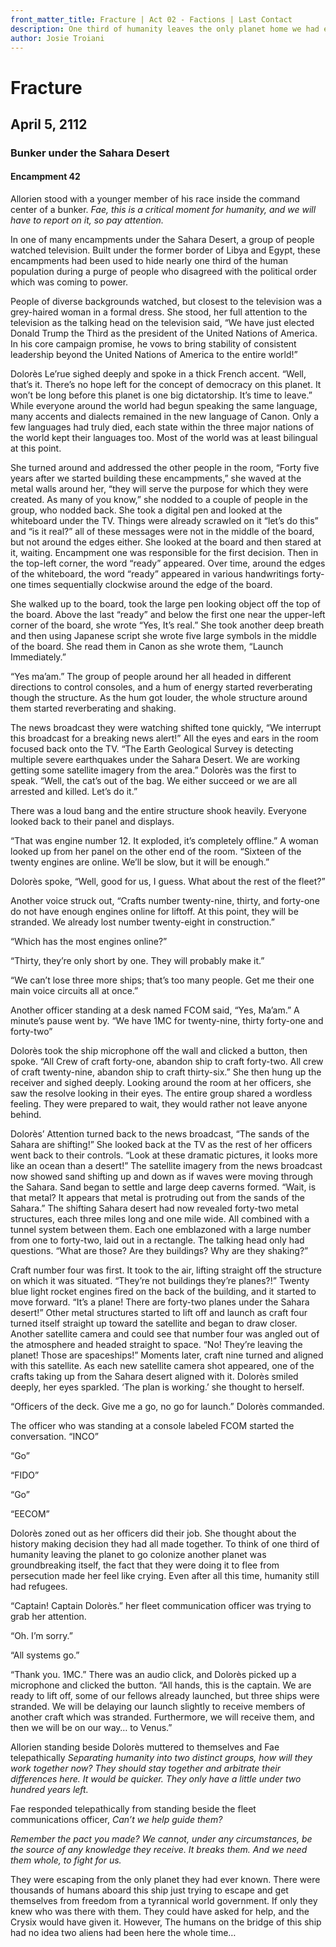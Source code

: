 ```yaml
---
front_matter_title: Fracture | Act 02 - Factions | Last Contact
description: One third of humanity leaves the only planet home we had ever known, Earth, to start a new life somewhere else. 
author: Josie Troiani
---
```

# Fracture

## April 5, 2112

### Bunker under the Sahara Desert

#### Encampment 42

Allorien stood with a younger member of his race inside the command center of a bunker. _Fae, this is a critical moment for humanity, and we will have to report on it, so pay attention._

In one of many encampments under the Sahara Desert, a group of people watched television. Built under the former border of Libya and Egypt, these encampments had been used to hide nearly one third of the human population during a purge of people who disagreed with the political order which was coming to power.

People of diverse backgrounds watched, but closest to the television was a grey-haired woman in a formal dress. She stood, her full attention to the television as the talking head on the television said, “We have just elected Donald Trump the Third as the president of the United Nations of America. In his core campaign promise, he vows to bring stability of consistent leadership beyond the United Nations of America to the entire world!”

Dolorès Le’rue sighed deeply and spoke in a thick French accent. “Well, that’s it. There’s no hope left for the concept of democracy on this planet. It won’t be long before this planet is one big dictatorship. It’s time to leave.” While everyone around the world had begun speaking the same language, many accents and dialects remained in the new language of Canon. Only a few languages had truly died, each state within the three major nations of the world kept their languages too. Most of the world was at least bilingual at this point.

She turned around and addressed the other people in the room, “Forty five years after we started building these encampments,” she waved at the metal walls around her, “they will serve the purpose for which they were created. As many of you know,” she nodded to a couple of people in the group, who nodded back. She took a digital pen and looked at the whiteboard under the TV. Things were already scrawled on it “let’s do this” and “is it real?” all of these messages were not in the middle of the board, but not around the edges either. She looked at the board and then stared at it, waiting. Encampment one was responsible for the first decision. Then in the top-left corner, the word “ready” appeared. Over time, around the edges of the whiteboard, the word “ready” appeared in various handwritings forty-one times sequentially clockwise around the edge of the board.

She walked up to the board, took the large pen looking object off the top of the board. Above the last “ready” and below the first one near the upper-left corner of the board, she wrote “Yes, It’s real.” She took another deep breath and then using Japanese script she wrote five large symbols in the middle of the board. She read them in Canon as she wrote them, “Launch Immediately.”

“Yes ma’am.” The group of people around her all headed in different directions to control consoles, and a hum of energy started reverberating though the structure. As the hum got louder, the whole structure around them started reverberating and shaking.

The news broadcast they were watching shifted tone quickly, “We interrupt this broadcast for a breaking news alert!” All the eyes and ears in the room focused back onto the TV. “The Earth Geological Survey is detecting multiple severe earthquakes under the Sahara Desert. We are working getting some satellite imagery from the area.” Dolorès was the first to speak. “Well, the cat’s out of the bag. We either succeed or we are all arrested and killed. Let’s do it.”

There was a loud bang and the entire structure shook heavily. Everyone looked back to their panel and displays.

“That was engine number 12. It exploded, it’s completely offline.” A woman looked up from her panel on the other end of the room. “Sixteen of the twenty engines are online. We’ll be slow, but it will be enough.”

Dolorès spoke, “Well, good for us, I guess. What about the rest of the fleet?”

Another voice struck out, “Crafts number twenty-nine, thirty, and forty-one do not have enough engines online for liftoff. At this point, they will be stranded. We already lost number twenty-eight in construction.”

“Which has the most engines online?”

“Thirty, they’re only short by one. They will probably make it.”

“We can’t lose three more ships; that’s too many people. Get me their one main voice circuits all at once.”

Another officer standing at a desk named FCOM said, “Yes, Ma’am.” A minute’s pause went by. “We have 1MC for twenty-nine, thirty forty-one and forty-two”

Dolorès took the ship microphone off the wall and clicked a button, then spoke. “All Crew of craft forty-one, abandon ship to craft forty-two. All crew of craft twenty-nine, abandon ship to craft thirty-six.” She then hung up the receiver and sighed deeply. Looking around the room at her officers, she saw the resolve looking in their eyes. The entire group shared a wordless feeling. They were prepared to wait, they would rather not leave anyone behind.

Dolorès’ Attention turned back to the news broadcast, “The sands of the Sahara are shifting!” She looked back at the TV as the rest of her officers went back to their controls. “Look at these dramatic pictures, it looks more like an ocean than a desert!” The satellite imagery from the news broadcast now showed sand shifting up and down as if waves were moving through the Sahara. Sand began to settle and large deep caverns formed. “Wait, is that metal? It appears that metal is protruding out from the sands of the Sahara.” The shifting Sahara desert had now revealed forty-two metal structures, each three miles long and one mile wide. All combined with a tunnel system between them. Each one emblazoned with a large number from one to forty-two, laid out in a rectangle. The talking head only had questions. “What are those? Are they buildings? Why are they shaking?”

Craft number four was first. It took to the air, lifting straight off the structure on which it was situated. “They’re not buildings they’re planes?!” Twenty blue light rocket engines fired on the back of the building, and it started to move forward. “It’s a plane! There are forty-two planes under the Sahara desert!” Other metal structures started to lift off and launch as craft four turned itself straight up toward the satellite and began to draw closer. Another satellite camera and could see that number four was angled out of the atmosphere and headed straight to space.  “No! They’re leaving the planet! Those are spaceships!” Moments later, craft nine turned and aligned with this satellite. As each new satellite camera shot appeared, one of the crafts taking up from the Sahara desert aligned with it. Dolorès smiled deeply, her eyes sparkled. ‘The plan is working.’ she thought to herself.

“Officers of the deck. Give me a go, no go for launch.” Dolorès commanded.

The officer who was standing at a console labeled FCOM started the conversation. “INCO”

“Go”

“FIDO”

“Go”

“EECOM”

Dolorès zoned out as her officers did their job. She thought about the history making decision they had all made together. To think of one third of humanity leaving the planet to go colonize another planet was groundbreaking itself, the fact that they were doing it to flee from persecution made her feel like crying. Even after all this time, humanity still had refugees.

“Captain! Captain Dolorès.” her fleet communication officer was trying to grab her attention.

“Oh. I’m sorry.”

“All systems go.”

“Thank you. 1MC.” There was an audio click, and Dolorès picked up a microphone and clicked the button. “All hands, this is the captain. We are ready to lift off, some of our fellows already launched, but three ships were stranded. We will be delaying our launch slightly to receive members of another craft which was stranded. Furthermore, we will receive them, and then we will be on our way… to Venus.”

Allorien standing beside Dolorès muttered to themselves and Fae telepathically _Separating humanity into two distinct groups, how will they work together now? They should stay together and arbitrate their differences here. It would be quicker. They only have a little under two hundred years left._

Fae responded telepathically from standing beside the fleet communications officer, _Can’t we help guide them?_

_Remember the pact you made? We cannot, under any circumstances, be the source of any knowledge they receive. It breaks them. And we need them whole, to fight for us._

They were escaping from the only planet they had ever known. There were thousands of humans aboard this ship just trying to escape and get themselves from freedom from a tyrannical world government. If only they knew who was there with them. They could have asked for help, and the Crysix would have given it. However, The humans on the bridge of this ship had no idea two aliens had been here the whole time…
